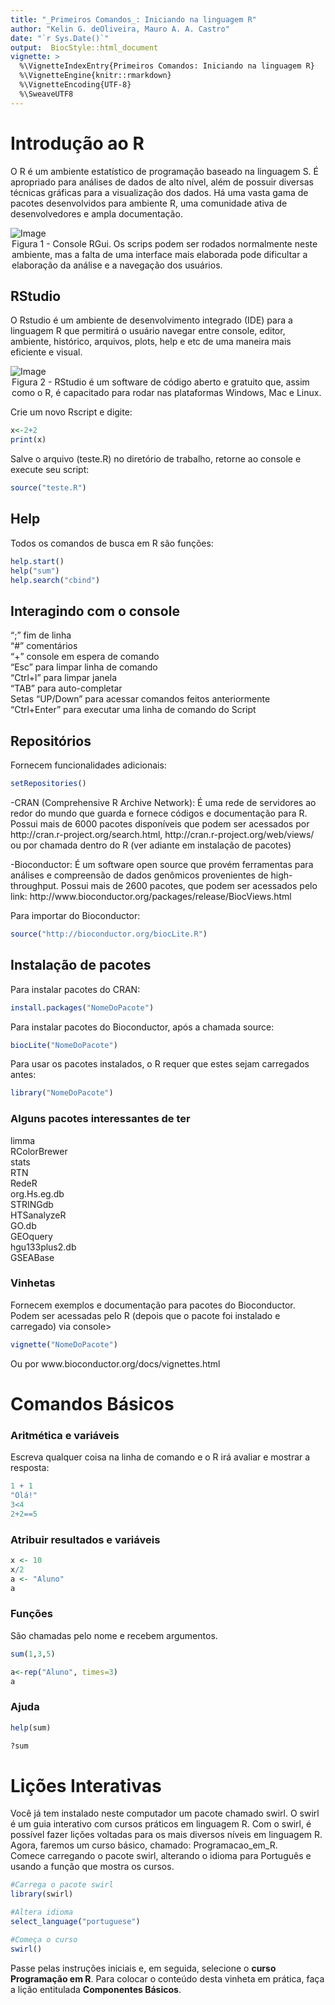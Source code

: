 ```yaml
---
title: "_Primeiros Comandos_: Iniciando na linguagem R"
author: "Kelin G. deOliveira, Mauro A. A. Castro"
date: "`r Sys.Date()`"
output:  BiocStyle::html_document
vignette: >
  %\VignetteIndexEntry{Primeiros Comandos: Iniciando na linguagem R}
  %\VignetteEngine{knitr::rmarkdown}
  %\VignetteEncoding{UTF-8}
  %\SweaveUTF8
---
```


# Introdução ao R

O R é um ambiente estatístico de programação baseado na linguagem S. É apropriado para análises de dados de alto nível, além de possuir diversas técnicas gráficas para a visualização dos dados. Há uma vasta gama de pacotes desenvolvidos para ambiente R, uma comunidade ativa de desenvolvedores e ampla documentação.

![Image](figs/Rconsole.png)
<legend>Figura 1 - Console RGui. Os scrips podem ser rodados normalmente neste ambiente, mas a falta de uma interface mais elaborada pode dificultar a elaboração da análise e a navegação dos usuários.</legend>

## RStudio
O Rstudio é um ambiente de desenvolvimento integrado (IDE) para a linguagem R que permitirá o usuário navegar entre console, editor, ambiente, histórico, arquivos, plots, help e etc de uma maneira mais eficiente e visual.

![Image](figs/Rstudio.png)
<legend>Figura 2 - RStudio é um software de código aberto e gratuito que, assim como o R, é capacitado para rodar nas plataformas Windows, Mac e Linux.</legend>  

Crie um novo Rscript e digite:
```r
x<-2+2
print(x)
```
Salve o arquivo (teste.R) no diretório de trabalho, retorne ao console e execute seu script:
```r
source("teste.R")
```

## Help
Todos os comandos de busca em R são funções:

```r
help.start()
help("sum")
help.search("cbind")
```
## Interagindo com o console
";" fim de linha  
"#" comentários  
"+" console em espera de comando  
"Esc" para limpar linha de comando  
"Ctrl+l" para limpar janela  
"TAB" para auto-completar  
Setas "UP/Down" para acessar comandos feitos anteriormente  
"Ctrl+Enter" para executar uma linha de comando do Script

## Repositórios
Fornecem funcionalidades adicionais:
```r
setRepositories()
```
-CRAN (Comprehensive R Archive Network): É uma rede de servidores ao redor do mundo que guarda e fornece códigos e documentação para R. Possui mais de 6000 pacotes disponíveis que podem ser acessados por http://cran.r-project.org/search.html, http://cran.r-project.org/web/views/ ou por chamada dentro do R (ver adiante em instalação de pacotes)  

-Bioconductor: É um software open source que provém ferramentas para análises e compreensão de dados genômicos provenientes de high-throughput. Possui mais de 2600 pacotes, que podem ser acessados pelo link: http://www.bioconductor.org/packages/release/BiocViews.html  

Para importar do Bioconductor:
```r
source("http://bioconductor.org/biocLite.R")
```

## Instalação de pacotes
Para instalar pacotes do CRAN:
```r
install.packages("NomeDoPacote")
```
Para instalar pacotes do Bioconductor, após a chamada source:
```r
biocLite("NomeDoPacote")
```
Para usar os pacotes instalados, o R requer que estes sejam carregados antes:
```r
library("NomeDoPacote")
```
### Alguns pacotes interessantes de ter
limma  
RColorBrewer  
stats  
RTN  
RedeR  
org.Hs.eg.db  
STRINGdb  
HTSanalyzeR  
GO.db  
GEOquery  
hgu133plus2.db  
GSEABase  

### Vinhetas
Fornecem exemplos e documentação para pacotes do Bioconductor.
Podem ser acessadas pelo R (depois que o pacote foi instalado e carregado) via console>
```r
vignette("NomeDoPacote")
```
Ou por www.bioconductor.org/docs/vignettes.html


# Comandos Básicos

### Aritmética e variáveis
Escreva qualquer coisa na linha de comando e o R irá avaliar e mostrar a resposta:

```r
1 + 1
"Olá!"
3<4
2+2==5
```
### Atribuir resultados e variáveis

```r
x <- 10
x/2
a <- "Aluno"
a
```

### Funções
São chamadas pelo nome e recebem argumentos.

```r
sum(1,3,5)

a<-rep("Aluno", times=3)
a
```
### Ajuda

```r
help(sum)

?sum
```

# Lições Interativas
Você já tem instalado neste computador um pacote chamado swirl. O swirl é um guia interativo com cursos práticos em linguagem R. Com o swirl, é possível fazer lições voltadas para os mais diversos níveis em linguagem R. Agora, faremos um curso básico, chamado: Programacao_em_R.  
Comece carregando o pacote swirl, alterando o idioma para Português e usando a função que mostra os cursos.
```r
#Carrega o pacote swirl
library(swirl)

#Altera idioma
select_language("portuguese")

#Começa o curso
swirl()
```
Passe pelas instruções iniciais e, em seguida, selecione o **curso Programação em R**. Para colocar o conteúdo desta vinheta em prática, faça a lição entitulada **Componentes Básicos**.

